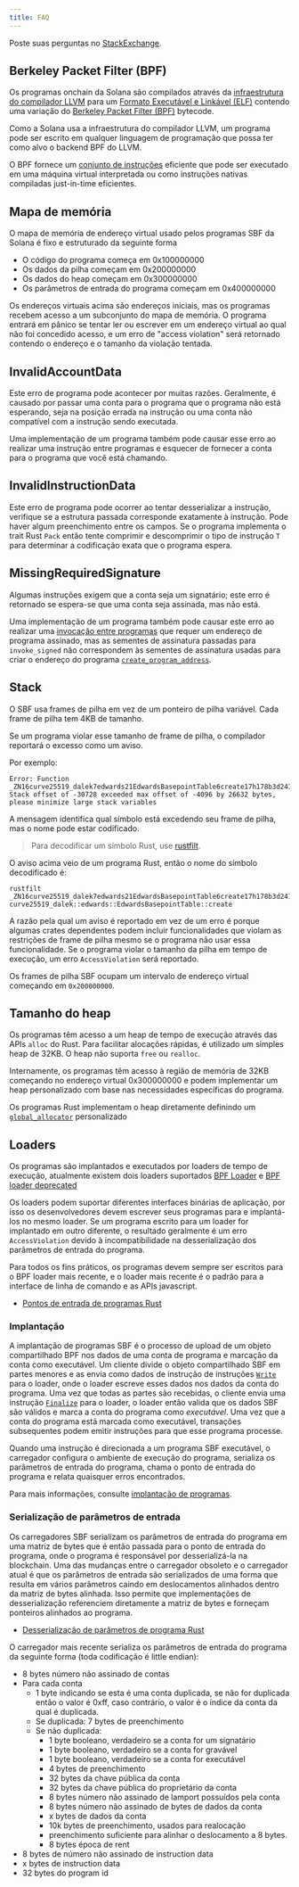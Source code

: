 ```yaml
---
title: FAQ
---
```


Poste suas perguntas no
[StackExchange](https://solana.stackexchange.com/questions/ask).

## Berkeley Packet Filter (BPF)

Os programas onchain da Solana são compilados através da
[infraestrutura do compilador LLVM](https://llvm.org/) para um
[Formato Executável e Linkável (ELF)](https://en.wikipedia.org/wiki/Executable_and_Linkable_Format)
contendo uma variação do
[Berkeley Packet Filter (BPF)](https://en.wikipedia.org/wiki/Berkeley_Packet_Filter)
bytecode.

Como a Solana usa a infraestrutura do compilador LLVM, um programa pode ser
escrito em qualquer linguagem de programação que possa ter como alvo o backend
BPF do LLVM.

O BPF fornece um
[conjunto de instruções](https://github.com/iovisor/bpf-docs/blob/master/eBPF.md)
eficiente que pode ser executado em uma máquina virtual interpretada ou como
instruções nativas compiladas just-in-time eficientes.

## Mapa de memória

O mapa de memória de endereço virtual usado pelos programas SBF da Solana é fixo
e estruturado da seguinte forma

- O código do programa começa em 0x100000000
- Os dados da pilha começam em 0x200000000
- Os dados do heap começam em 0x300000000
- Os parâmetros de entrada do programa começam em 0x400000000

Os endereços virtuais acima são endereços iniciais, mas os programas recebem
acesso a um subconjunto do mapa de memória. O programa entrará em pânico se
tentar ler ou escrever em um endereço virtual ao qual não foi concedido acesso,
e um erro de "access violation" será retornado contendo o endereço e o tamanho
da violação tentada.

## InvalidAccountData

Este erro de programa pode acontecer por muitas razões. Geralmente, é causado
por passar uma conta para o programa que o programa não está esperando, seja na
posição errada na instrução ou uma conta não compatível com a instrução sendo
executada.

Uma implementação de um programa também pode causar esse erro ao realizar uma
instrução entre programas e esquecer de fornecer a conta para o programa que
você está chamando.

## InvalidInstructionData

Este erro de programa pode ocorrer ao tentar desserializar a instrução,
verifique se a estrutura passada corresponde exatamente à instrução. Pode haver
algum preenchimento entre os campos. Se o programa implementa o trait Rust
`Pack` então tente comprimir e descomprimir o tipo de instrução `T` para
determinar a codificação exata que o programa espera.

## MissingRequiredSignature

Algumas instruções exigem que a conta seja um signatário; este erro é retornado
se espera-se que uma conta seja assinada, mas não está.

Uma implementação de um programa também pode causar este erro ao realizar uma
[invocação entre programas](/docs/core/cpi) que requer um endereço de programa
assinado, mas as sementes de assinatura passadas para `invoke_signed` não
correspondem às sementes de assinatura usadas para criar o endereço do programa
[`create_program_address`](/docs/core/pda#createprogramaddress).

## Stack

O SBF usa frames de pilha em vez de um ponteiro de pilha variável. Cada frame de
pilha tem 4KB de tamanho.

Se um programa violar esse tamanho de frame de pilha, o compilador reportará o
excesso como um aviso.

Por exemplo:

```text
Error: Function _ZN16curve25519_dalek7edwards21EdwardsBasepointTable6create17h178b3d2411f7f082E Stack offset of -30728 exceeded max offset of -4096 by 26632 bytes, please minimize large stack variables
```

A mensagem identifica qual símbolo está excedendo seu frame de pilha, mas o nome
pode estar codificado.

> Para decodificar um símbolo Rust, use
> [rustfilt](https://github.com/luser/rustfilt).

O aviso acima veio de um programa Rust, então o nome do símbolo decodificado é:

```shell
rustfilt _ZN16curve25519_dalek7edwards21EdwardsBasepointTable6create17h178b3d2411f7f082E
curve25519_dalek::edwards::EdwardsBasepointTable::create
```

A razão pela qual um aviso é reportado em vez de um erro é porque algumas crates
dependentes podem incluir funcionalidades que violam as restrições de frame de
pilha mesmo se o programa não usar essa funcionalidade. Se o programa violar o
tamanho da pilha em tempo de execução, um erro `AccessViolation` será reportado.

Os frames de pilha SBF ocupam um intervalo de endereço virtual começando em
`0x200000000`.

## Tamanho do heap

Os programas têm acesso a um heap de tempo de execução através das APIs `alloc`
do Rust. Para facilitar alocações rápidas, é utilizado um simples heap de 32KB.
O heap não suporta `free` ou `realloc`.

Internamente, os programas têm acesso à região de memória de 32KB começando no
endereço virtual 0x300000000 e podem implementar um heap personalizado com base
nas necessidades específicas do programa.

Os programas Rust implementam o heap diretamente definindo um
[`global_allocator`](https://github.com/solana-labs/solana/blob/d9b0fc0e3eec67dfe4a97d9298b15969b2804fab/sdk/program/src/entrypoint.rs#L72)
personalizado

## Loaders

Os programas são implantados e executados por loaders de tempo de execução,
atualmente existem dois loaders suportados
[BPF Loader](https://github.com/solana-labs/solana/blob/7ddf10e602d2ed87a9e3737aa8c32f1db9f909d8/sdk/program/src/bpf_loader.rs#L17)
e
[BPF loader deprecated](https://github.com/solana-labs/solana/blob/7ddf10e602d2ed87a9e3737aa8c32f1db9f909d8/sdk/program/src/bpf_loader_deprecated.rs#L14)

Os loaders podem suportar diferentes interfaces binárias de aplicação, por isso
os desenvolvedores devem escrever seus programas para e implantá-los no mesmo
loader. Se um programa escrito para um loader for implantado em outro diferente,
o resultado geralmente é um erro `AccessViolation` devido à incompatibilidade na
desserialização dos parâmetros de entrada do programa.

Para todos os fins práticos, os programas devem sempre ser escritos para o BPF
loader mais recente, e o loader mais recente é o padrão para a interface de
linha de comando e as APIs javascript.

- [Pontos de entrada de programas Rust](/docs/programs/lang-rust#program-entrypoint)

### Implantação

A implantação de programas SBF é o processo de upload de um objeto compartilhado
BPF nos dados de uma conta de programa e marcação da conta como executável. Um
cliente divide o objeto compartilhado SBF em partes menores e as envia como
dados de instrução de instruções
[`Write`](https://github.com/solana-labs/solana/blob/bc7133d7526a041d1aaee807b80922baa89b6f90/sdk/program/src/loader_instruction.rs#L13)
para o loader, onde o loader escreve esses dados nos dados da conta do programa.
Uma vez que todas as partes são recebidas, o cliente envia uma instrução
[`Finalize`](https://github.com/solana-labs/solana/blob/bc7133d7526a041d1aaee807b80922baa89b6f90/sdk/program/src/loader_instruction.rs#L30)
para o loader, o loader então valida que os dados SBF são válidos e marca a
conta do programa como _executável_. Uma vez que a conta do programa está
marcada como executável, transações subsequentes podem emitir instruções para
que esse programa processe.

Quando uma instrução é direcionada a um programa SBF executável, o carregador
configura o ambiente de execução do programa, serializa os parâmetros de entrada
do programa, chama o ponto de entrada do programa e relata quaisquer erros
encontrados.

Para mais informações, consulte
[implantação de programas](/docs/programs/deploying).

### Serialização de parâmetros de entrada

Os carregadores SBF serializam os parâmetros de entrada do programa em uma
matriz de bytes que é então passada para o ponto de entrada do programa, onde o
programa é responsável por desserializá-la na blockchain. Uma das mudanças entre
o carregador obsoleto e o carregador atual é que os parâmetros de entrada são
serializados de uma forma que resulta em vários parâmetros caindo em
deslocamentos alinhados dentro da matriz de bytes alinhada. Isso permite que
implementações de desserialização referenciem diretamente a matriz de bytes e
forneçam ponteiros alinhados ao programa.

- [Desserialização de parâmetros de programa Rust](/docs/programs/lang-rust#parameter-deserialization)

O carregador mais recente serializa os parâmetros de entrada do programa da
seguinte forma (toda codificação é little endian):

- 8 bytes número não assinado de contas
- Para cada conta
  - 1 byte indicando se esta é uma conta duplicada, se não for duplicada então o
    valor é 0xff, caso contrário, o valor é o índice da conta da qual é
    duplicada.
  - Se duplicada: 7 bytes de preenchimento
  - Se não duplicada:
    - 1 byte booleano, verdadeiro se a conta for um signatário
    - 1 byte booleano, verdadeiro se a conta for gravável
    - 1 byte booleano, verdadeiro se a conta for executável
    - 4 bytes de preenchimento
    - 32 bytes da chave pública da conta
    - 32 bytes da chave pública do proprietário da conta
    - 8 bytes número não assinado de lamport possuídos pela conta
    - 8 bytes número não assinado de bytes de dados da conta
    - x bytes de dados da conta
    - 10k bytes de preenchimento, usados para realocação
    - preenchimento suficiente para alinhar o deslocamento a 8 bytes.
    - 8 bytes época de rent
- 8 bytes de número não assinado de instruction data
- x bytes de instruction data
- 32 bytes do program id
